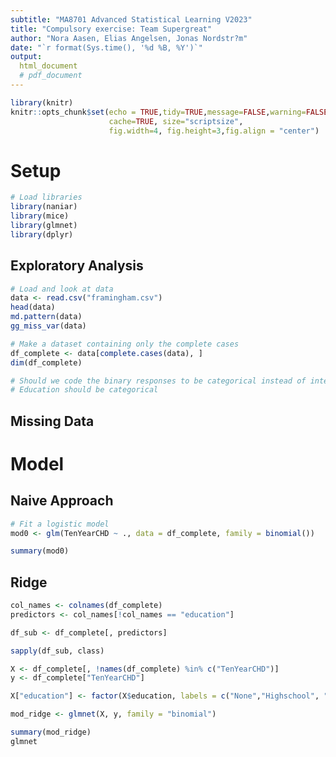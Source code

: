 ```yaml
---
subtitle: "MA8701 Advanced Statistical Learning V2023"
title: "Compulsory exercise: Team Supergreat"
author: "Nora Aasen, Elias Angelsen, Jonas Nordstr?m"
date: "`r format(Sys.time(), '%d %B, %Y')`"
output: 
  html_document
  # pdf_document
---
```

  
```r
library(knitr)
knitr::opts_chunk$set(echo = TRUE,tidy=TRUE,message=FALSE,warning=FALSE,strip.white=TRUE,prompt=FALSE,
                      cache=TRUE, size="scriptsize",
                      fig.width=4, fig.height=3,fig.align = "center")
```


# Setup

```r
# Load libraries
library(naniar)
library(mice)
library(glmnet)
library(dplyr)
```

## Exploratory Analysis
```r
# Load and look at data
data <- read.csv("framingham.csv")
head(data)
md.pattern(data)
gg_miss_var(data)

# Make a dataset containing only the complete cases
df_complete <- data[complete.cases(data), ]
dim(df_complete)

# Should we code the binary responses to be categorical instead of integers? 
# Education should be categorical
```
## Missing Data

# Model

## Naive Approach
```r
# Fit a logistic model
mod0 <- glm(TenYearCHD ~ ., data = df_complete, family = binomial())

summary(mod0)
```

## Ridge 
```r
col_names <- colnames(df_complete)
predictors <- col_names[!col_names == "education"]

df_sub <- df_complete[, predictors]

sapply(df_sub, class)

X <- df_complete[, !names(df_complete) %in% c("TenYearCHD")]
y <- df_complete["TenYearCHD"]

X["education"] <- factor(X$education, labels = c("None","Highschool", "Collage", "Grad"))

mod_ridge <- glmnet(X, y, family = "binomial")

summary(mod_ridge)
glmnet
```

